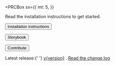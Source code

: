 

<PRCBox
  sx={{
    mt: 5,
  }}
>
  <Text as="p" size="300">
    Read the installation instructions to get started.
  </Text>
  <PRCBox
    sx={{
      mt: 4,
      flexDirection: 'row',
      display: 'flex',
      flexWrap: 'wrap',
      alignItems: 'stretch',
      columnGap: '0.75rem',
    }}
  >
    <p>
      <Button as="a" variant="primary" href="/brand/getting-started">
        Installation instructions
      </Button>
    </p>
    <p>
      <Button
        as="a"
        variant="secondary"
        href="/brand/storybook"
        target="_blank"
      >
        Storybook
      </Button>
    </p>
    <p>
      <Button
        as="a"
        variant="secondary"
        href="https://github.com/primer/brand"
        target="_blank"
      >
        Contribute
      </Button>
    </p>
  </PRCBox>
  <PRCBox
    sx={{
      mt: 5,
    }}
  >
    <Text as="p">
      <Text weight="semibold">Latest release:</Text>{' '}
      <PRCBox as="span" sx={{mr: 3, display: 'inline-block'}}>
        <InlineCode sx={{mr: 2}}>
          <a href="https://github.com/primer/brand/releases">v{version}</a>
        </InlineCode>
        .
      </PRCBox>
      <Text size="100">
        <a href="https://github.com/primer/brand/blob/main/packages/react/CHANGELOG.md">
          Read the change log <LinkExternalIcon />
        </a>
      </Text>
    </Text>
  </PRCBox>
</PRCBox>


